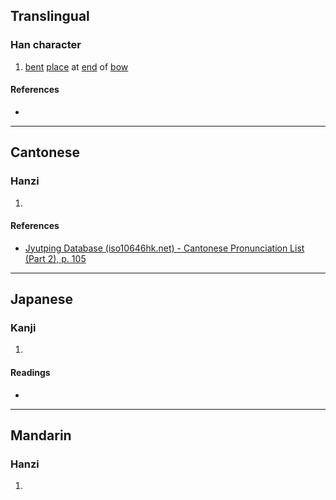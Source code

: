 {{character info/new}}
==Translingual==

===Han character===
{{Han char|rn=57|rad=弓|as=12|sn=15|four=|canj=NLX|ids=⿰弓肅}}

# [[bent]] [[place]] at [[end]] of [[bow]]

====References====
* {{Han ref|kx=0360.410|dkj=09861|dj=0678.290|hdz=21003.080|uh=5F47|ud=24391}}

----

==Cantonese==

===Hanzi===
{{yue-hanzi|jyut=[[siu1]]|y=siu1}}

# {{defn|lang=yue|sort=弓12}}

====References====
* [http://www.iso10646hk.net/jp/document/download.jsp Jyutping Database (iso10646hk.net) - Cantonese Pronunciation List (Part 2), p. 105]

----

==Japanese==

===Kanji===
{{ja-kanji|grade=|rs=弓12}}

# {{defn|lang=ja|sort=弓12}}

====Readings====
* {{ja-readings|on=[[よう]] (yō)|kun=[[ゆわず]] (yuwazu)}}

----

==Mandarin==

===Hanzi===
{{cmn-hanzi|pin=[[xiāo]] ([[xiao1]])|wg=hsiao<sup>1</sup>}}

# {{defn|lang=cmn|sort=弓12}}